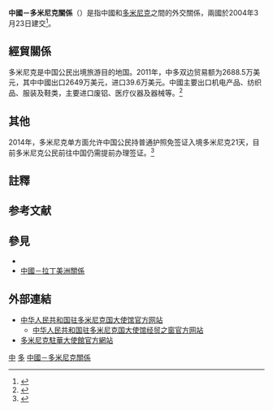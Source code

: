 {{not|中華民國與多米尼克關係|中国－多米尼加关系}}
{{Dablink|關於其他「中」字國家與「多」字國家的外交關係，詳見'''[[中多關係|中多關係 (消歧義)]]'''。}}

{{Infobox bilateral relations|中國－多米尼克|China|Dominica|mission1=[[中國駐多米尼克大使館|中國駐多米尼克大使館]]|mission2=[[多米尼克駐華大使館|多米尼克駐華大使館]]|envoytitle1=[[中國駐多米尼克大使列表|大使]]|envoy1=[[林先江|林先江]]|envoytitle2=[[多米尼克駐華大使列表|大使]]|envoy2=[[马丁·查尔斯|马丁·查尔斯]]<ref>{{cite web |title = 驻华大使到任顺序及递交国书日期 |url = https://www.mfa.gov.cn/web/lbfw_673061/fgzl_673083/202201/t20220114_10495616.shtml |publisher = 中华人民共和国外交部 }}</ref>}}

'''中國－多米尼克關係'''（{{lang-en|China–Dominica relations}}）是指中國和[[多米尼克|多米尼克]]之間的外交關係，兩國於2004年3月23日建交<ref>{{cite web|url=http://dm.chineseembassy.org/chn/zdgx/gxgk/|title=中多关系概况|publisher=中國駐多米尼克大使館|date=2012-10-27|accessdate=2015-05-24|archive-date=2015-05-24|archive-url=https://web.archive.org/web/20150524135808/http://dm.chineseembassy.org/chn/zdgx/gxgk/|dead-url=no}}</ref>。

== 經貿關係 ==
多米尼克是中国公民出境旅游目的地国。2011年，中多双边贸易额为2688.5万美元，其中中國出口2649万美元，进口39.6万美元。中國主要出口机电产品、纺织品、服装及鞋类，主要进口废铝、医疗仪器及器械等。<ref>{{cite web|url=http://dm.chineseembassy.org/chn/zdgx/jmhz/|title=经贸合作|publisher=中國駐多米尼克国大使館|date=2012-10-09|accessdate=2015-05-24|archive-date=2015-04-28|archive-url=https://web.archive.org/web/20150428173134/http://dm.chineseembassy.org/chn/zdgx/jmhz/|dead-url=no}}</ref>

== 其他 ==
2014年，多米尼克单方面允许中国公民持普通护照免签证入境多米尼克21天，目前多米尼克公民前往中国仍需提前办理签证。<ref>{{Cite web |title=中国免签海岛扩容 多米尼克加入 |url=http://finance.qq.com/a/20140609/000646.htm |accessdate=2014-08-01 |publisher=腾讯新闻 |archive-date=2014-07-14 |archive-url=https://web.archive.org/web/20140714143907/http://finance.qq.com/a/20140609/000646.htm |dead-url=no }}</ref>

== 註釋 ==
{{notefoot}}

== 参考文献 ==
{{Reflist|30em}}

== 參見 ==
{{Portal box|國際關係|中國|中華人民共和國|多米尼克|image4=Flag of Dominica.svg}}
* {{link-en|多米尼克外交|Foreign relations of Dominica}}
* [[中國－拉丁美洲關係|中國－拉丁美洲關係]]

== 外部連結 ==
* [http://dm.china-embassy.gov.cn/chn/ 中华人民共和国驻多米尼克国大使馆官方网站]{{zh-hans icon}}{{en icon}}
** [http://dm.mofcom.gov.cn/ 中华人民共和国驻多米尼克国大使馆经贸之窗官方网站]{{zh-hans icon}}
* [https://web.archive.org/web/20190817033256/http://www.domembassy.com/ 多米尼克駐華大使館官方網站]{{zh-hans icon}}{{en icon}}

{{中華人民共和國外交}}
{{多米尼克外交}}
[[Category:多米尼克雙邊關係|中]]
[[Category:中國與美洲國家關係|多]]
[[Category:中國－多米尼克關係|]]